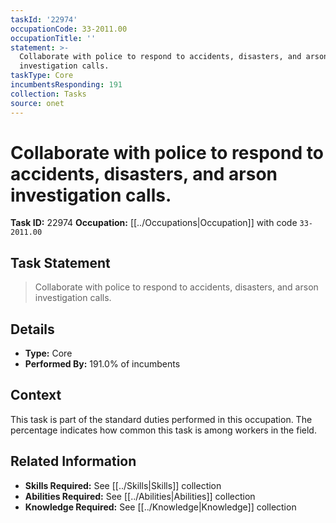 ```yaml
---
taskId: '22974'
occupationCode: 33-2011.00
occupationTitle: ''
statement: >-
  Collaborate with police to respond to accidents, disasters, and arson
  investigation calls.
taskType: Core
incumbentsResponding: 191
collection: Tasks
source: onet
---
```

# Collaborate with police to respond to accidents, disasters, and arson investigation calls.

**Task ID:** 22974
**Occupation:** [[../Occupations|Occupation]] with code `33-2011.00`

## Task Statement

> Collaborate with police to respond to accidents, disasters, and arson investigation calls.

## Details

- **Type:** Core
- **Performed By:** 191.0% of incumbents

## Context

This task is part of the standard duties performed in this occupation. The percentage indicates how common this task is among workers in the field.

## Related Information

- **Skills Required:** See [[../Skills|Skills]] collection
- **Abilities Required:** See [[../Abilities|Abilities]] collection
- **Knowledge Required:** See [[../Knowledge|Knowledge]] collection
